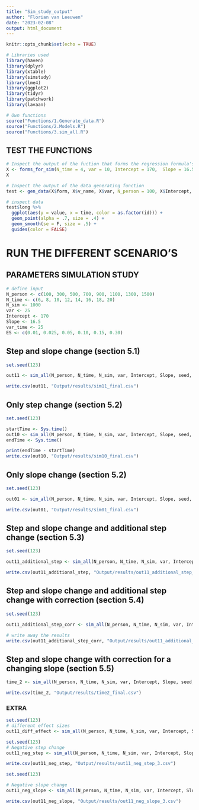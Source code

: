 ```yaml
---
title: "Sim_study_output"
author: "Florian van Leeuwen"
date: "2023-02-08"
output: html_document
---
```


```r
knitr::opts_chunk$set(echo = TRUE)
```

```r
# Libraries used
library(haven)
library(dplyr)
library(xtable)
library(simstudy)
library(lme4)
library(ggplot2)
library(tidyr)
library(patchwork)
library(lavaan)
```

```r
# Own functions
source("Functions/1.Generate_data.R")
source("Functions/2.Models.R")
source("Functions/3.sim_all.R")
```

## TEST THE FUNCTIONS
```r
# Inspect the output of the fuction that forms the regression formula's
X <- forms_for_sim(N_time = 4, var = 10, Intercept = 170,  Slope = 16.5, step_size = 20, slope_size =  -10, additional_step = 0)
X
```

```r
# Inspect the output of the data generating function
test <- gen_data(X$form, X$v_name, X$var, N_person = 100, X$Intercept, var_time = 0, additional_step_corr = 0)

# inspect data
test$long %>% 
  ggplot(aes(y = value, x = time, color = as.factor(id))) +
  geom_point(alpha = .7, size = .4) +
  geom_smooth(se = F, size = .5) +
  guides(color = FALSE)
```

# RUN THE DIFFERENT SCENARIO'S

## PARAMETERS SIMULATION STUDY
```r
# define input
N_person <- c(100, 300, 500, 700, 900, 1100, 1300, 1500)
N_time <- c(6, 8, 10, 12, 14, 16, 18, 20)
N_sim <- 1000
var <- 25
Intercept <- 170
Slope <- 16.5
var_time <- 25
ES <- c(0.01, 0.025, 0.05, 0.10, 0.15, 0.30)
```


## Step and slope change (section 5.1)
```r
set.seed(123)

out11 <- sim_all(N_person, N_time, N_sim, var, Intercept, Slope, seed, var_time, ES, treatment_step = -1, treatment_slope = -1, additional_step = 0, additional_step_corr = 0, time_2 = 0, model = "OLS")

write.csv(out11, "Output/results/sim11_final.csv")
```


## Only step change (section 5.2)
```r
set.seed(123)

startTime <- Sys.time()
out10 <- sim_all(N_person, N_time, N_sim, var, Intercept, Slope, seed, var_time, ES, treatment_step = -1, treatment_slope = 0,additional_step = 0, additional_step_corr = 0, time_2 = 0, model = "OLS")
endTime <- Sys.time()

print(endTime - startTime)
write.csv(out10, "Output/results/sim10_final.csv")
```

## Only slope change (section 5.2)
```r
set.seed(123)

out01 <- sim_all(N_person, N_time, N_sim, var, Intercept, Slope, seed, var_time, ES, treatment_step = 0, treatment_slope = -1, additional_step = 0, additional_step_corr = 0, time_2 = 0, model = "OLS")

write.csv(out01, "Output/results/sim01_final.csv")
```

## Step and slope change and additional step change (section 5.3)
```r
set.seed(123)

out11_additional_step <- sim_all(N_person, N_time, N_sim, var, Intercept, Slope, seed, var_time, ES, treatment_step = -1, treatment_slope = -1, additional_step = 1, additional_step_corr = 0, time_2 = 0, model = "OLS")

write.csv(out11_additional_step, "Output/results/out11_additional_step_final.csv")
```

## Step and slope change and additional step change with correction (section 5.4)
```r
set.seed(123)

out11_additional_step_corr <- sim_all(N_person, N_time, N_sim, var, Intercept, Slope, seed, var_time, ES, treatment_step = -1, treatment_slope = -1, additional_step = 1, additional_step_corr = 1, time_2 = 0,  model = "OLS")

# write away the results
write.csv(out11_additional_step_corr, "Output/results/out11_additional_step_corr_final.csv")
```

## Step and slope change with correction for a changing slope (section 5.5)
```r
time_2 <- sim_all(N_person, N_time, N_sim, var, Intercept, Slope, seed, var_time, ES, treatment_step = -1, treatment_slope = -1,additional_step = 0, additional_step_corr = 0, time_2 = 1,  model = "OLS")

write.csv(time_2, "Output/results/time2_final.csv")
```

### EXTRA 
```r
set.seed(123)
# different effect sizes 
out11_diff_effect <- sim_all(N_person, N_time, N_sim, var, Intercept, Slope, seed, var_time, ES, treatment_step = -2, treatment_slope = -1, additional_step = 0, additional_step_corr = 0, time_2 = 0, model = "OLS")
```

```r
set.seed(123)
# Negative step change
out11_neg_step <- sim_all(N_person, N_time, N_sim, var, Intercept, Slope, seed, var_time, ES, treatment_step = -1, treatment_slope = 1,additional_step = 0, additional_step_corr = 0, time_2 = 0,  model = "OLS")

write.csv(out11_neg_step, "Output/results/out11_neg_step_3.csv")
```

```r
set.seed(123)

# Negative slope change
out11_neg_slope <- sim_all(N_person, N_time, N_sim, var, Intercept, Slope, seed, var_time, ES, treatment_step = 1, treatment_slope = -1,additional_step = 0, additional_step_corr = 0, time_2 = 0, model = "OLS")

write.csv(out11_neg_slope, "Output/results/out11_neg_slope_3.csv")
```
